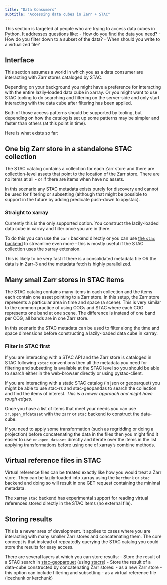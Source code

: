 ```yaml
---
title: "Data Consumers"
subtitle: "Accessing data cubes in Zarr + STAC"
---
```


This section is targeted at people who are trying to access data cubes in Python. It addresses questions like:
 - How do you find the data you need?
 - How do you filter down to a subset of the data?
 - When should you write to a virtualized file?

## Interface

This section assumes a world in which you as a data consumer are interacting with Zarr stores cataloged by STAC.

Depending on your background you might have a preference for interacting with the entire lazily-loaded data cube in xarray. Or you might want to use STAC tooling to do searching and filtering on the server-side and only start interacting with the data cube after filtering has been applied. 

Both of those access patterns should be supported by tooling, but depending on how the catalog is set up some patterns may be simpler and faster than others (at this point in time).

Here is what exists so far:

## One big Zarr store in a standalone STAC collection

The STAC catalog contains a collection for each Zarr store and there are collection-level assets that point to the location of the Zarr store. There are no items at all - or if there are items when have no assets. 

In this scenario any STAC metadata exists purely for discovery and cannot be used for filtering or subsetting (although that might be possible to support in the future by adding predicate push-down to xpystac).

### Straight to xarray

Currently this is the only supported option. You construct the lazily-loaded data cube in xarray and filter once you are in there.

To do this you can use the `zarr` backend directly or you can use [the `stac` backend](https://github.com/stac-utils/xpystac) to streamline even more - this is mostly useful if the STAC collection uses the xarray extension.

This is likely to be very fast if there is a consolidated metadata file OR the data is in Zarr-3 and the metadata fetch is highly parallelized. 


## Many small Zarr stores in STAC items

The STAC catalog contains many items in each collection and the items each contain one asset pointing to a Zarr store. In this setup, the Zarr store represents a particular area in time and space (a scene). This is very similar to the common practice of using COGs and STAC where each COG represents one band at one scene. The difference is instead of one band per COG, all bands are in one Zarr store.

In this scenario the STAC metadata can be used to filter along the time and space dimensions before constructing a lazily-loaded data cube in xarray.

### Filter in STAC first

If you are interacting with a STAC API and the Zarr store is cataloged in STAC following `xstac` conventions then all the metadata you need for filtering and subsetting is available at the STAC level so you should be able to search either in the web-browser directly or using pystac-client. 

If you are interacting with a static STAC catalog (in json or geoparquet) you might be able to use stac-rs and stac-geopandas to search the collection and find the items of interest. _This is a newer approach and might have rough edges_.

Once you have a list of items that meet your needs you can use `xr.open_mfdataset` with the `zarr` or `stac` backend to construct the data-cube. 

If you need to apply some transformation (such as regridding or doing a projection) before concatenating the data in the files then you might find it easier to use  `xr.open_dataset` directly and iterate over the items in the list applying transformations before using one of xarray's combine methods.


## Virtual reference files in STAC

Virtual reference files can be treated exactly like how you would treat a Zarr store. They can be lazily-loaded into xarray using the `kerchunk` or `stac` backend and doing so will result in one GET request containing the minimal metadata.

The xarray `stac` backend has experimental support for reading virtual references stored directly in the STAC items (no external file).


## Storing results

This is a newer area of development. It applies to cases where you are interacting with many smaller Zarr stores and concatenating them. The core concept is that instead of repeatedly querying the STAC catalog you could store the results for easy access.

There are several layers at which you can store results:
  - Store the result of a STAC search in [stac-geoparquet](https://github.com/stac-utils/stac-geoparquet)  (using [stacrs](https://github.com/gadomski/stacrs))
  - Store the result of a data-cube constructed by concatenating Zarr stores: 
    - as a new Zarr store - this option can include filtering and subsetting
    - as a virtual reference file (icechunk or kerchunk)

